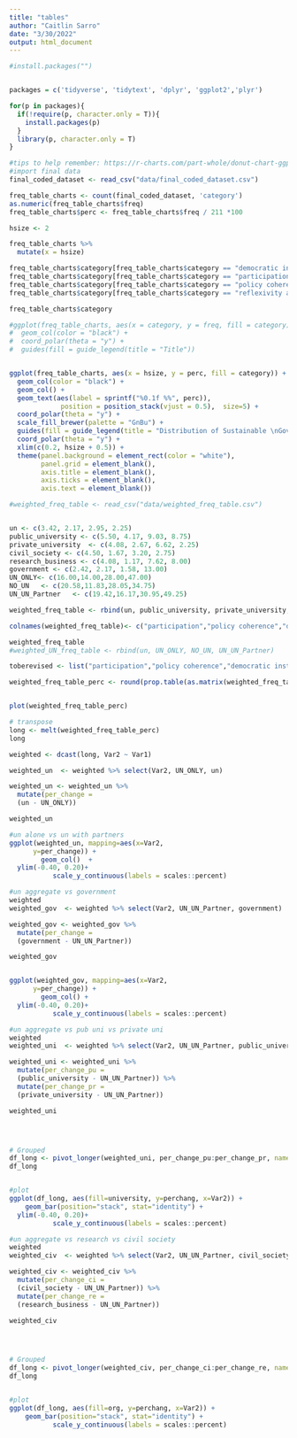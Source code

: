 ```yaml
---
title: "tables"
author: "Caitlin Sarro"
date: "3/30/2022"
output: html_document
---
```


```r
#install.packages("")


packages = c('tidyverse', 'tidytext', 'dplyr', 'ggplot2','plyr')

for(p in packages){
  if(!require(p, character.only = T)){
    install.packages(p)
  }
  library(p, character.only = T)
}

```
```r
#tips to help remember: https://r-charts.com/part-whole/donut-chart-ggplot2/
#import final data
final_coded_dataset <- read_csv("data/final_coded_dataset.csv")
```

```r


freq_table_charts <- count(final_coded_dataset, 'category')
as.numeric(freq_table_charts$freq)
freq_table_charts$perc <- freq_table_charts$freq / 211 *100

hsize <- 2

freq_table_charts %>% 
  mutate(x = hsize)

freq_table_charts$category[freq_table_charts$category == "democratic institutions"] <-"Democratic Institutions"
freq_table_charts$category[freq_table_charts$category == "participation"] <-"Participation"
freq_table_charts$category[freq_table_charts$category == "policy coherence"] <-"Policy Coherence"
freq_table_charts$category[freq_table_charts$category == "reflexivity and adaptation"] <-"Reflexivity & Adaptation"

freq_table_charts$category

#ggplot(freq_table_charts, aes(x = category, y = freq, fill = category)) +
#  geom_col(color = "black") +
#  coord_polar(theta = "y") +
#  guides(fill = guide_legend(title = "Title"))


ggplot(freq_table_charts, aes(x = hsize, y = perc, fill = category)) +
  geom_col(color = "black") +
  geom_col() +
  geom_text(aes(label = sprintf("%0.1f %%", perc)),
             position = position_stack(vjust = 0.5),  size=5) +
  coord_polar(theta = "y") +
  scale_fill_brewer(palette = "GnBu") +
  guides(fill = guide_legend(title = "Distribution of Sustainable \nGovernance Categories in \ntraining courses (N = 211)")) +
  coord_polar(theta = "y") +
  xlim(c(0.2, hsize + 0.5)) +
  theme(panel.background = element_rect(color = "white"),
        panel.grid = element_blank(),
        axis.title = element_blank(),
        axis.ticks = element_blank(),
        axis.text = element_blank())

```


```r
#weighted_freq_table <- read_csv("data/weighted_freq_table.csv")


un <- c(3.42, 2.17, 2.95, 2.25)
public_university <- c(5.50, 4.17, 9.03, 8.75)
private_university	<- c(4.08, 2.67, 6.62, 2.25)
civil_society <- c(4.50, 1.67, 3.20, 2.75)
research_business <- c(4.08, 1.17, 7.62, 8.00)
government <- c(2.42, 2.17, 1.58, 13.00)
UN_ONLY<- c(16.00,14.00,28.00,47.00)
NO_UN	<- c(20.58,11.83,28.05,34.75)
UN_UN_Partner	<- c(19.42,16.17,30.95,49.25)

weighted_freq_table <- rbind(un, public_university, private_university, civil_society, research_business, government, UN_ONLY, UN_UN_Partner)

colnames(weighted_freq_table)<- c("participation","policy coherence","democratic institutions","reflexivity adaptation")

weighted_freq_table
#weighted_UN_freq_table <- rbind(un, UN_ONLY, NO_UN, UN_UN_Partner)

toberevised <- list("participation","policy coherence","democratic institutions","reflexivity adaptation")

weighted_freq_table_perc <- round(prop.table(as.matrix(weighted_freq_table),1),2)


plot(weighted_freq_table_perc)

# transpose
long <- melt(weighted_freq_table_perc)
long

weighted <- dcast(long, Var2 ~ Var1)

weighted_un  <- weighted %>% select(Var2, UN_ONLY, un)

weighted_un <- weighted_un %>% 
  mutate(per_change = 
  (un - UN_ONLY))

weighted_un

```

```r
#un alone vs un with partners
ggplot(weighted_un, mapping=aes(x=Var2, 
      y=per_change)) +
        geom_col()  +
  ylim(-0.40, 0.20)+
           scale_y_continuous(labels = scales::percent) 


```


```r
#un aggregate vs government
weighted
weighted_gov  <- weighted %>% select(Var2, UN_UN_Partner, government)

weighted_gov <- weighted_gov %>% 
  mutate(per_change = 
  (government - UN_UN_Partner))

weighted_gov


ggplot(weighted_gov, mapping=aes(x=Var2, 
      y=per_change)) +
        geom_col() +
  ylim(-0.40, 0.20)+
           scale_y_continuous(labels = scales::percent) 


```




```r
#un aggregate vs pub uni vs private uni
weighted
weighted_uni  <- weighted %>% select(Var2, UN_UN_Partner, public_university, private_university)

weighted_uni <- weighted_uni %>% 
  mutate(per_change_pu = 
  (public_university - UN_UN_Partner)) %>% 
  mutate(per_change_pr = 
  (private_university - UN_UN_Partner))

weighted_uni




# Grouped
df_long <- pivot_longer(weighted_uni, per_change_pu:per_change_pr, names_to = "university", values_to = "perchang")  
df_long


#plot
ggplot(df_long, aes(fill=university, y=perchang, x=Var2)) + 
    geom_bar(position="stack", stat="identity") +
  ylim(-0.40, 0.20)+
           scale_y_continuous(labels = scales::percent) 

```


```r
#un aggregate vs research vs civil society
weighted
weighted_civ  <- weighted %>% select(Var2, UN_UN_Partner, civil_society, research_business)

weighted_civ <- weighted_civ %>% 
  mutate(per_change_ci = 
  (civil_society - UN_UN_Partner)) %>% 
  mutate(per_change_re = 
  (research_business - UN_UN_Partner))

weighted_civ




# Grouped
df_long <- pivot_longer(weighted_civ, per_change_ci:per_change_re, names_to = "org", values_to = "perchang")  
df_long


#plot
ggplot(df_long, aes(fill=org, y=perchang, x=Var2)) + 
    geom_bar(position="stack", stat="identity") +
           scale_y_continuous(labels = scales::percent)

```